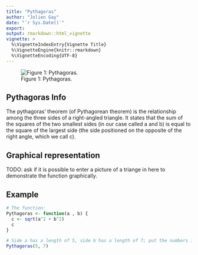 ```yaml
---
title: "Pythagoras"
author: "Jolien Gay"
date: "`r Sys.Date()`"
export:
output: rmarkdown::html_vignette
vignette: >
  %\VignetteIndexEntry{Vignette Title}
  %\VignetteEngine{knitr::rmarkdown}
  %\VignetteEncoding{UTF-8}
---
```


![Figure 1: Pythagoras.](Pythagoras.png)

## Pythagoras Info

The pythagoras' theorem (of Pythagorean theorem) is the relationship among the three sides of a right-angled triangle. It states that the sum of the squares of the two smallest sides (in our case called a and b) is equal to the square of the largest side (the side positioned on the opposite of the right angle, which we call c).

## Graphical representation

TODO: ask if it is possible to enter a picture of a triange in here to demonstrate 
the function graphically.

## Example

```r
# The function:
Pythagoras <- function(a , b) {
  c <- sqrt(a^2 + b^2)
  c
}

# Side a has a length of 5, side b has a length of 7; put the numbers in the function to compute the length of c.
Pythagoras(5, 7)

```



